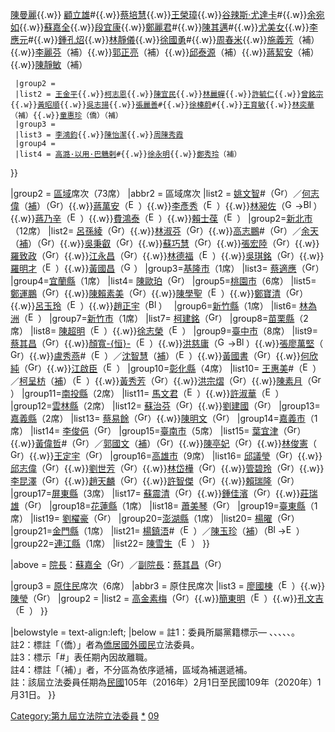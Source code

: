 {{Navbox with collapsible groups
|name = 第九屆立法院立法委員名單
|title = [[第九屆立法院立法委員名單|{{fontcolor|white|第九屆立法院立法委員名單}}]]
|titlestyle = background:#0c1c8c; color:#ffffff
|image =[[File:ROC_Legislative_Yuan_Seal.svg|100px]]
|style = width:100%;text-align:center; 
|groupstyle = text-align:center; background-color:#;
|liststyle = text-align:center;
|state = {{{state<includeonly>|collapsed</includeonly>}}}

|group1 = [[中華民國自由地區|全國不分區]]及[[海外華人|僑居國外國民]]席次（34席）
|abbr1 = 不分區及僑選席次
|list1 =
{{Navbox|child
  |groupstyle = text-align:left;
  |liststyle = text-align:left;
  |group1 = {{nowrap|[[File:Green Island with White Cross.svg|16px]] [[民主進步黨|{{color|green|民主進步黨}}]]（18席）}}
  |list1 = [[吳焜裕]]{{.w}}[[吳玉琴]]{{.w}}[[陳曼麗]]{{.w}} [[顧立雄]]#{{.w}}[[蔡培慧]]{{.w}}[[王榮璋]]{{.w}}[[谷辣斯·尤達卡]]#{{.w}}[[余宛如]]{{.w}}[[蘇嘉全]]{{.w}}[[段宜康]]{{.w}}[[鄭麗君]]#{{.w}}[[陳其邁]]#{{.w}}[[尤美女]]{{.w}}[[李應元]]#{{.w}}[[鍾孔炤]]{{.w}}[[林靜儀]]{{.w}}[[徐國勇]]#{{.w}}[[周春米]]{{.w}}[[施義芳]]（補）{{.w}}[[李麗芬 (社運人士)|李麗芬]]（補）{{.w}}[[郭正亮]]（補）{{.w}}[[邱泰源]]（補）{{.w}}[[蔣絜安]]（補）{{.w}}[[陳靜敏]]（補）
  |group2 = {{nowrap|[[File:Emblem of the Kuomintang.svg|16px]] [[中國國民黨|{{color|blue|中國國民黨}}]]（11席）}}
  |list2 = [[王金平]]{{.w}}[[柯志恩]]{{.w}}[[陳宜民]]{{.w}}[[林麗蟬]]{{.w}}[[許毓仁]]{{.w}}[[曾銘宗]]{{.w}}[[黃昭順]]{{.w}}[[吳志揚_(政治人物)|吳志揚]]{{.w}}[[張麗善]]#{{.w}}[[徐榛蔚]]#{{.w}}[[王育敏]]{{.w}}[[林奕華 (臺灣)|林奕華]]（補）{{.w}}[[童惠珍]]（僑）（補）
  |group3 = {{nowrap|[[File:LogoPFP.svg|16px]] [[親民黨|{{color|orange|親民黨}}]]（3席）}}
  |list3 = [[李鴻鈞 (立委) |李鴻鈞]]{{.w}}[[陳怡潔]]{{.w}}[[周陳秀霞]]
  |group4 = {{nowrap|[[File:Golden yellow li in black background.png|16px]] [[時代力量|{{color|#Fbbe01|時代力量}}]]（2席）}}
  |list4 = [[高潞·以用·巴魕剌]]#{{.w}}[[徐永明]]{{.w}}[[鄭秀玲]]（補）
}}

|group2 = [[中華民國行政區劃|區域]]席次（73席）
|abbr2 = 區域席次
|list2 =
{{Navbox |child
|groupstyle = text-align:left;
|liststyle = text-align:left;
|group1=[[臺北市]]（8席）
|list1= [[吳思瑤]]（[[File:Green Island with White Cross.svg|16px]]）{{.w}}[[姚文智]]#（[[File:Green Island with White Cross.svg|16px]]）／[[何志偉]]（[[2019年臺北市第二選舉區立法委員缺額補選|補]]）（[[File:Green Island with White Cross.svg|16px]]）{{.w}}[[蔣萬安]]（[[File:Emblem of the Kuomintang.svg|16px]]）{{.w}}[[李彥秀]]（[[File:Emblem of the Kuomintang.svg|16px]]）{{.w}}[[林昶佐]]（[[File:Golden yellow li in black background.png|16px]]→[[File:Black-nill.png|16px]]）{{.w}}[[蔣乃辛]]（[[File:Emblem of the Kuomintang.svg|16px]]）{{.w}}[[費鴻泰]]（[[File:Emblem of the Kuomintang.svg|16px]]）{{.w}}[[賴士葆]]（[[File:Emblem of the Kuomintang.svg|16px]]）
|group2=[[新北市]]（12席）
|list2= [[呂孫綾]]（[[File:Green Island with White Cross.svg|16px]]）{{.w}}[[林淑芬]]（[[File:Green Island with White Cross.svg|16px]]）{{.w}}[[高志鵬]]#（[[File:Green Island with White Cross.svg|16px]]）／[[余天]]（[[2019年新北市第三選舉區立法委員缺額補選|補]]）（[[File:Green Island with White Cross.svg|16px]]）{{.w}}[[吳秉叡]]（[[File:Green Island with White Cross.svg|16px]]）{{.w}}[[蘇巧慧]]（[[File:Green Island with White Cross.svg|16px]]）{{.w}}[[張宏陸]]（[[File:Green Island with White Cross.svg|16px]]）{{.w}}[[羅致政]]（[[File:Green Island with White Cross.svg|16px]]）{{.w}}[[江永昌]]（[[File:Green Island with White Cross.svg|16px]]）{{.w}}[[林德福 (立法委員)|林德福]]（[[File:Emblem of the Kuomintang.svg|16px]]）{{.w}}[[吳琪銘]]（[[File:Green Island with White Cross.svg|16px]]）{{.w}}[[羅明才]]（[[File:Emblem of the Kuomintang.svg|16px]]）{{.w}}[[黃國昌]]（[[File:Golden yellow li in black background.png|16px]]）
|group3=[[基隆市]]（1席）
|list3= [[蔡適應]]（[[File:Green Island with White Cross.svg|16px]]）
|group4=[[宜蘭縣]]（1席）
|list4= [[陳歐珀]]（[[File:Green Island with White Cross.svg|16px]]）
|group5=[[桃園市]]（6席）
|list5= [[鄭運鵬]]（[[File:Green Island with White Cross.svg|16px]]）{{.w}}[[陳賴素美]]（[[File:Green Island with White Cross.svg|16px]]）{{.w}}[[陳學聖]]（[[File:Emblem of the Kuomintang.svg|16px]]）{{.w}}[[鄭寶清]]（[[File:Green Island with White Cross.svg|16px]]）{{.w}}[[呂玉玲]]（[[File:Emblem of the Kuomintang.svg|16px]]）{{.w}}[[趙正宇]]（[[File:Black-nill.png|16px]]）　
|group6=[[新竹縣]]（1席）
|list6= [[林為洲]]（[[File:Emblem of the Kuomintang.svg|16px]]）
|group7=[[新竹市]]（1席）
|list7= [[柯建銘]]（[[File:Green Island with White Cross.svg|16px]]）
|group8=[[苗栗縣]]（2席）
|list8= [[陳超明]]（[[File:Emblem of the Kuomintang.svg|16px]]）{{.w}}[[徐志榮]]（[[File:Emblem of the Kuomintang.svg|16px]]）
|group9=[[臺中市]]（8席）
|list9= [[蔡其昌]]（[[File:Green Island with White Cross.svg|16px]]）{{.w}}[[顏寬恒|顏寬-{恒}-]]（[[File:Emblem of the Kuomintang.svg|16px]]）{{.w}}[[洪慈庸]]（[[File:Golden yellow li in black background.png|16px]]→[[File:Black-nill.png|16px]]）{{.w}}[[張廖萬堅]]（[[File:Green Island with White Cross.svg|16px]]）{{.w}}[[盧秀燕]]#（[[File:Emblem of the Kuomintang.svg|16px]]）／[[沈智慧 (臺灣)|沈智慧]]（[[2019年臺中市第五選舉區立法委員缺額補選|補]]）（[[File:Emblem of the Kuomintang.svg|16px]]）{{.w}}[[黃國書 (1964年)|黃國書]]（[[File:Green Island with White Cross.svg|16px]]）{{.w}}[[何欣純]]（[[File:Green Island with White Cross.svg|16px]]）{{.w}}[[江啟臣]]（[[File:Emblem of the Kuomintang.svg|16px]]）
|group10=[[彰化縣]]（4席）
|list10= [[王惠美]]#（[[File:Emblem of the Kuomintang.svg|16px]]）／[[柯呈枋]]（[[2019年彰化縣第一選舉區立法委員缺額補選|補]]）（[[File:Emblem of the Kuomintang.svg|16px]]）{{.w}}[[黃秀芳]]（[[File:Green Island with White Cross.svg|16px]]）{{.w}}[[洪宗熠]]（[[File:Green Island with White Cross.svg|16px]]）{{.w}}[[陳素月]]（[[File:Green Island with White Cross.svg|16px]]）
|group11=[[南投縣]]（2席）
|list11= [[馬文君]]（[[File:Emblem of the Kuomintang.svg|16px]]）{{.w}}[[許淑華 (南投縣)|許淑華]]（[[File:Emblem of the Kuomintang.svg|16px]]）
|group12=[[雲林縣]]（2席）
|list12= [[蘇治芬]]（[[File:Green Island with White Cross.svg|16px]]）{{.w}}[[劉建國 (1969年)|劉建國]]（[[File:Green Island with White Cross.svg|16px]]）
|group13=[[嘉義縣]]（2席）
|list13= [[蔡易餘]]（[[File:Green Island with White Cross.svg|16px]]）{{.w}}[[陳明文]]（[[File:Green Island with White Cross.svg|16px]]）
|group14=[[嘉義市]]（1席）
|list14= [[李俊俋]]（[[File:Green Island with White Cross.svg|16px]]）
|group15=[[臺南市]]（5席）
|list15= [[葉宜津]]（[[File:Green Island with White Cross.svg|16px]]）{{.w}}[[黃偉哲]]#（[[File:Green Island with White Cross.svg|16px]]）／[[郭國文]]（[[2019年臺南市第二選舉區立法委員缺額補選|補]]）（[[File:Green Island with White Cross.svg|16px]]）{{.w}}[[陳亭妃]]（[[File:Green Island with White Cross.svg|16px]]）{{.w}}[[林俊憲]]（[[File:Green Island with White Cross.svg|16px]]）{{.w}}[[王定宇]]（[[File:Green Island with White Cross.svg|16px]]）
|group16=[[高雄市]]（9席）
|list16= [[邱議瑩]]（[[File:Green Island with White Cross.svg|16px]]）{{.w}}[[邱志偉 (政治人物) |邱志偉]]（[[File:Green Island with White Cross.svg|16px]]）{{.w}}[[劉世芳]]（[[File:Green Island with White Cross.svg|16px]]）{{.w}}[[林岱樺]]（[[File:Green Island with White Cross.svg|16px]]）{{.w}}[[管碧玲]]（[[File:Green Island with White Cross.svg|16px]]）{{.w}}[[李昆澤]]（[[File:Green Island with White Cross.svg|16px]]）{{.w}}[[趙天麟 (臺灣)|趙天麟]]（[[File:Green Island with White Cross.svg|16px]]）{{.w}}[[許智傑]]（[[File:Green Island with White Cross.svg|16px]]）{{.w}}[[賴瑞隆]]（[[File:Green Island with White Cross.svg|16px]]）
|group17=[[屏東縣]]（3席）
|list17= [[蘇震清]]（[[File:Green Island with White Cross.svg|16px]]）{{.w}}[[鍾佳濱]]（[[File:Green Island with White Cross.svg|16px]]）{{.w}}[[莊瑞雄]]（[[File:Green Island with White Cross.svg|16px]]）
|group18=[[花蓮縣]]（1席）
|list18= [[蕭美琴]]（[[File:Green Island with White Cross.svg|16px]]）
|group19=[[臺東縣]]（1席）
|list19= [[劉櫂豪]]（[[File:Green Island with White Cross.svg|16px]]）
|group20=[[澎湖縣]]（1席）
|list20= [[楊曜]]（[[File:Green Island with White Cross.svg|16px]]）
|group21=[[金門縣]]（1席）
|list21= [[楊鎮浯]]#（[[File:Emblem of the Kuomintang.svg|16px]]）／[[陳玉珍_(金門)|陳玉珍]]（[[2019年金門縣選舉區立法委員缺額補選|補]]）（[[File:Black-nill.png|16px]]→[[File:Emblem of the Kuomintang.svg|16px]]）
|group22=[[連江縣 (中華民國)|連江縣]]（1席）
|list22= [[陳雪生]]（[[File:Emblem of the Kuomintang.svg|16px]]）
}}

|above = [[立法院院長|院長]]：[[蘇嘉全]]（[[File:Green Island with White Cross.svg|16px]]）／[[立法院副院長|副院長]]：[[蔡其昌]]（[[File:Green Island with White Cross.svg|16px]]）

|group3 = [[臺灣原住民族|原住民]]席次（6席）
|abbr3 = 原住民席次
|list3 =
{{Navbox|child
|groupstyle = text-align:left;
|liststyle = text-align:left;
|group1 = {{nowrap|平地原住民（3席）}}
|list1 = [[鄭天財]]（[[File:Emblem of the Kuomintang.svg|16px]]）{{.w}}[[廖國棟]]（[[File:Emblem of the Kuomintang.svg|16px]]）{{.w}}[[陳瑩_(政治人物)|陳瑩]]（[[File:Green Island with White Cross.svg|16px]]）
|group2 = {{nowrap|山地原住民（3席）}}
|list2 = [[高金素梅]]（[[File:Grey and red.svg|16px]]）{{.w}}[[簡東明]]（[[File:Emblem of the Kuomintang.svg|16px]]）{{.w}}[[孔文吉]]（[[File:Emblem of the Kuomintang.svg|16px]]）
}}

|belowstyle = text-align:left;
|below = 註1：委員所屬黨籍標示—<!--依照席次多寡排名-->{{DPP}}、{{KMT}}、{{TNPP}}、{{PFP}}、{{NPSU}}、{{NONP}}。<br/>註2：標註「（僑）」者為[[海外華人|僑居國外國民]]立法委員。<br/>註3：標示「#」表任期內因故離職。<br/>註4：標註「（補）」者，不分區為依序遞補，區域為補選遞補。<br/>註：該屆立法委員任期為[[民國紀年|民國]]105年（2016年）2月1日至民國109年（2020年）1月31日。
}}[[Category:第九屆立法院立法委員]]<noinclude>
[[Category:第九屆立法院立法委員|*]]
[[Category:中華民國立法委員模板|09]]
</noinclude>